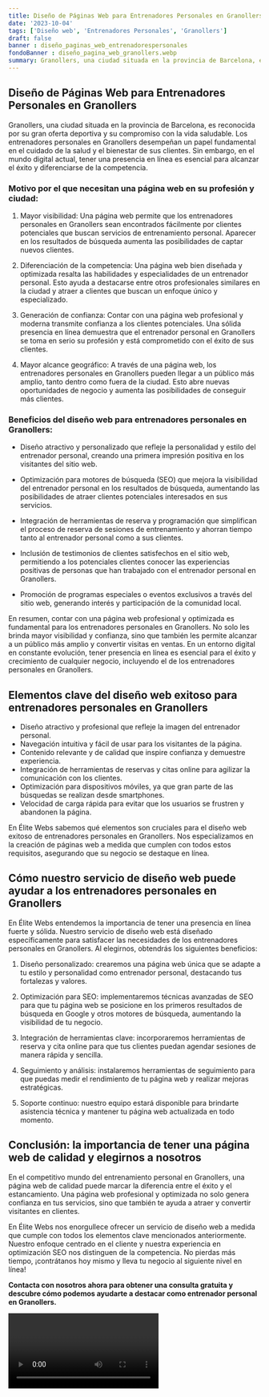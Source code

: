 ```yaml
---
title: Diseño de Páginas Web para Entrenadores Personales en Granollers
date: '2023-10-04'
tags: ['Diseño web', 'Entrenadores Personales', 'Granollers']
draft: false
banner : diseño_paginas_web_entrenadorespersonales
fondoBanner : diseño_pagina_web_granollers.webp
summary: Granollers, una ciudad situada en la provincia de Barcelona, es reconocida por su gran oferta deportiva y su compromiso con la vida saludable. Los entrenadores personales en Granollers desempeñan un papel fundamental en el cuidado de la salud y el bienestar de sus clientes. Sin embargo, en el mundo digital actual, tener una presencia en línea es esencial para alcanzar el éxito y diferenciarse de la competencia.
---
```


## Diseño de Páginas Web para Entrenadores Personales en Granollers

Granollers, una ciudad situada en la provincia de Barcelona, es reconocida por su gran oferta deportiva y su compromiso con la vida saludable. Los entrenadores personales en Granollers desempeñan un papel fundamental en el cuidado de la salud y el bienestar de sus clientes. Sin embargo, en el mundo digital actual, tener una presencia en línea es esencial para alcanzar el éxito y diferenciarse de la competencia.

### Motivo por el que necesitan una página web en su profesión y ciudad:

1. Mayor visibilidad: Una página web permite que los entrenadores personales en Granollers sean encontrados fácilmente por clientes potenciales que buscan servicios de entrenamiento personal. Aparecer en los resultados de búsqueda aumenta las posibilidades de captar nuevos clientes.

2. Diferenciación de la competencia: Una página web bien diseñada y optimizada resalta las habilidades y especialidades de un entrenador personal. Esto ayuda a destacarse entre otros profesionales similares en la ciudad y atraer a clientes que buscan un enfoque único y especializado.

3. Generación de confianza: Contar con una página web profesional y moderna transmite confianza a los clientes potenciales. Una sólida presencia en línea demuestra que el entrenador personal en Granollers se toma en serio su profesión y está comprometido con el éxito de sus clientes.

4. Mayor alcance geográfico: A través de una página web, los entrenadores personales en Granollers pueden llegar a un público más amplio, tanto dentro como fuera de la ciudad. Esto abre nuevas oportunidades de negocio y aumenta las posibilidades de conseguir más clientes.

### Beneficios del diseño web para entrenadores personales en Granollers:

- Diseño atractivo y personalizado que refleje la personalidad y estilo del entrenador personal, creando una primera impresión positiva en los visitantes del sitio web.

- Optimización para motores de búsqueda (SEO) que mejora la visibilidad del entrenador personal en los resultados de búsqueda, aumentando las posibilidades de atraer clientes potenciales interesados en sus servicios.

- Integración de herramientas de reserva y programación que simplifican el proceso de reserva de sesiones de entrenamiento y ahorran tiempo tanto al entrenador personal como a sus clientes.

- Inclusión de testimonios de clientes satisfechos en el sitio web, permitiendo a los potenciales clientes conocer las experiencias positivas de personas que han trabajado con el entrenador personal en Granollers.

- Promoción de programas especiales o eventos exclusivos a través del sitio web, generando interés y participación de la comunidad local.

En resumen, contar con una página web profesional y optimizada es fundamental para los entrenadores personales en Granollers. No solo les brinda mayor visibilidad y confianza, sino que también les permite alcanzar a un público más amplio y convertir visitas en ventas. En un entorno digital en constante evolución, tener presencia en línea es esencial para el éxito y crecimiento de cualquier negocio, incluyendo el de los entrenadores personales en Granollers.

<GifSeo />

<Cta />

## Elementos clave del diseño web exitoso para entrenadores personales en Granollers

- Diseño atractivo y profesional que refleje la imagen del entrenador personal.
- Navegación intuitiva y fácil de usar para los visitantes de la página.
- Contenido relevante y de calidad que inspire confianza y demuestre experiencia.
- Integración de herramientas de reservas y citas online para agilizar la comunicación con los clientes.
- Optimización para dispositivos móviles, ya que gran parte de las búsquedas se realizan desde smartphones.
- Velocidad de carga rápida para evitar que los usuarios se frustren y abandonen la página.

En Élite Webs sabemos qué elementos son cruciales para el diseño web exitoso de entrenadores personales en Granollers. Nos especializamos en la creación de páginas web a medida que cumplen con todos estos requisitos, asegurando que su negocio se destaque en línea.

## Cómo nuestro servicio de diseño web puede ayudar a los entrenadores personales en Granollers

En Élite Webs entendemos la importancia de tener una presencia en línea fuerte y sólida. Nuestro servicio de diseño web está diseñado específicamente para satisfacer las necesidades de los entrenadores personales en Granollers. Al elegirnos, obtendrás los siguientes beneficios:

1. Diseño personalizado: crearemos una página web única que se adapte a tu estilo y personalidad como entrenador personal, destacando tus fortalezas y valores.

2. Optimización para SEO: implementaremos técnicas avanzadas de SEO para que tu página web se posicione en los primeros resultados de búsqueda en Google y otros motores de búsqueda, aumentando la visibilidad de tu negocio.

3. Integración de herramientas clave: incorporaremos herramientas de reserva y cita online para que tus clientes puedan agendar sesiones de manera rápida y sencilla.

4. Seguimiento y análisis: instalaremos herramientas de seguimiento para que puedas medir el rendimiento de tu página web y realizar mejoras estratégicas.

5. Soporte continuo: nuestro equipo estará disponible para brindarte asistencia técnica y mantener tu página web actualizada en todo momento.

## Conclusión: la importancia de tener una página web de calidad y elegirnos a nosotros

En el competitivo mundo del entrenamiento personal en Granollers, una página web de calidad puede marcar la diferencia entre el éxito y el estancamiento. Una página web profesional y optimizada no solo genera confianza en tus servicios, sino que también te ayuda a atraer y convertir visitantes en clientes.

En Élite Webs nos enorgullece ofrecer un servicio de diseño web a medida que cumple con todos los elementos clave mencionados anteriormente. Nuestro enfoque centrado en el cliente y nuestra experiencia en optimización SEO nos distinguen de la competencia. No pierdas más tiempo, ¡contrátanos hoy mismo y lleva tu negocio al siguiente nivel en línea!

**Contacta con nosotros ahora para obtener una consulta gratuita y descubre cómo podemos ayudarte a destacar como entrenador personal en Granollers.**

<Video />

<CtaBot job='Entrenadores Personales' city='Granollers'/>

<Gmaps query='Granollers+españa+maps' />